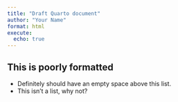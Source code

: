 ```yaml
---
title: "Draft Quarto document"
author: "Your Name"
format: html
execute:
  echo: true
---
```


## This is poorly formatted

- Definitely should have an empty space above this list.
- This isn't a list, why not?

